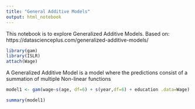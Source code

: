 ```yaml
---
title: "General Additive Models"
output: html_notebook
---
```


This notebook is to explore Generalized Additive Models.
Based on: https://datascienceplus.com/generalized-additive-models/

```r
library(gam)
library(ISLR)
attach(Wage)
```

A Generalized Additive Model is a model where the predictions consist of a summation of multiple Non-linear functions

```r
model1 <- gam(wage~s(age, df=6) + s(year,df=6) + education .data=Wage)

summary(model1)
```

